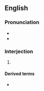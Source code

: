 {{also|Frick}}
==English==

===Pronunciation===
* {{IPA|en|/fɹɪk/}}
* {{rhymes|en|ɪk}}

===Interjection===
{{en-interj}}

# {{euphemistic form of|en|fuck}}

====Derived terms====
* {{l|en|fricking}}